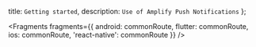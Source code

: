   title: `Getting started`,
  description: `Use of Amplify Push Notifications`
};


<Fragments
  fragments={{
    android: commonRoute,
    flutter: commonRoute,
    ios: commonRoute,
    'react-native': commonRoute
  }}
/>
